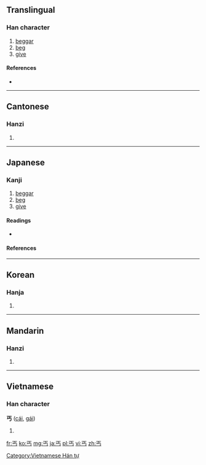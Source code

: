 {{also|丏}}
==Translingual==

===Han character===
{{Han char|rn=1|rad=一|as=03|sn=4|four=1020<sub>7</sub>|canj=一卜女尸 (MYVS)}}

# [[beggar]]
# [[beg]]
# [[give]]

====References====
* {{Han ref|kx=0077.030|dkj=00022|dj=0154.030|hdz=10010.060|uh=4E10|ud=19984|bh=A4A2|bd=42146}}

----

==Cantonese==

===Hanzi===
{{yue-hanzi|jyut=|y=koi3}}

# {{defn|lang=yue|sort=一03}}

----

==Japanese==

===Kanji===
{{ja-kanji|grade=uc|rs=一03}}

# [[beggar]]
# [[beg]]
# [[give]]

====Readings====
* {{ja-readings|on=[[かい]] (kai), [[かつ]] (katsu)|kun=[[こう]] (kou)}}

====References====
{{ja-kref
|jis= 5022
|ku= 4802
|shift= 98A0, Unicode 4E10
|euc= D0A2
|freq= ''not ranked''
|nelson= 11
|newnelson= 11
|halpern= ''not listed''
|kld= ''not listed''
|tuttle= 2m2.3
}}

----

==Korean==

===Hanja===
{{ko-hanja|hangeul=[[갈]], [[개]]|rv=gal, gae|mr=kal, kae}}

# {{defn|lang=ko|sort=一03}}

----

==Mandarin==

===Hanzi===
{{cmn-hanzi|pin=[[gài]] ([[gai4]])|wg=kai<sup>4</sup>}}

# {{defn|lang=cmn|sort=一03}}

----

==Vietnamese==

===Han character===
'''丐''' ([[cái]], [[gái]])

# {{defn|Vietnamese}}

[[Category:Vietnamese Hán tự]]

[[fr:丐]]
[[ko:丐]]
[[mg:丐]]
[[ja:丐]]
[[pl:丐]]
[[vi:丐]]
[[zh:丐]]